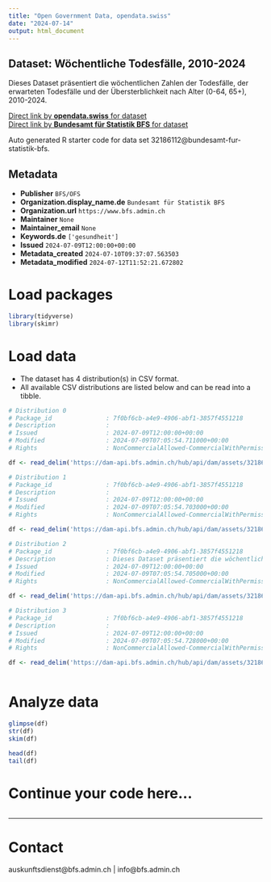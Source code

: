 ```yaml
---
title: "Open Government Data, opendata.swiss"
date: "2024-07-14"
output: html_document
---
```


## Dataset: Wöchentliche Todesfälle, 2010-2024

Dieses Dataset präsentiert die wöchentlichen Zahlen der Todesfälle, der erwarteten Todesfälle und der Übersterblichkeit nach Alter (0-64, 65+), 2010-2024.

[Direct link by **opendata.swiss** for dataset](https://opendata.swiss/de/dataset/wochentliche-todesfalle-2010-20241)<br>
[Direct link by **Bundesamt für Statistik BFS** for dataset](https://www.bfs.admin.ch/asset/de/ts-d-14.03.04.03-wr)

Auto generated R starter code for data set 32186112@bundesamt-fur-statistik-bfs.

## Metadata

- **Publisher** `BFS/OFS`
- **Organization.display_name.de** `Bundesamt für Statistik BFS`
- **Organization.url** `https://www.bfs.admin.ch`
- **Maintainer** `None`
- **Maintainer_email** `None`
- **Keywords.de** `['gesundheit']`
- **Issued** `2024-07-09T12:00:00+00:00`
- **Metadata_created** `2024-07-10T09:37:07.563503`
- **Metadata_modified** `2024-07-12T11:52:21.672802`


# Load packages

```r

library(tidyverse)
library(skimr)

```

# Load data

-   The dataset has 4 distribution(s) in CSV format.
-   All available CSV distributions are listed below and can be read into a tibble.

```r

# Distribution 0
# Package_id               : 7f0bf6cb-a4e9-4906-abf1-3857f4551218
# Description              : 
# Issued                   : 2024-07-09T12:00:00+00:00
# Modified                 : 2024-07-09T07:05:54.711000+00:00
# Rights                   : NonCommercialAllowed-CommercialWithPermission-ReferenceRequired

df <- read_delim('https://dam-api.bfs.admin.ch/hub/api/dam/assets/32186141/master')

# Distribution 1
# Package_id               : 7f0bf6cb-a4e9-4906-abf1-3857f4551218
# Description              : 
# Issued                   : 2024-07-09T12:00:00+00:00
# Modified                 : 2024-07-09T07:05:54.703000+00:00
# Rights                   : NonCommercialAllowed-CommercialWithPermission-ReferenceRequired

df <- read_delim('https://dam-api.bfs.admin.ch/hub/api/dam/assets/32186134/master')

# Distribution 2
# Package_id               : 7f0bf6cb-a4e9-4906-abf1-3857f4551218
# Description              : Dieses Dataset präsentiert die wöchentlichen Zahlen der Todesfälle, der erwarteten Todesfälle und der Übersterblichkeit nach Alter (0-64, 65+), 2010-2024.
# Issued                   : 2024-07-09T12:00:00+00:00
# Modified                 : 2024-07-09T07:05:54.705000+00:00
# Rights                   : NonCommercialAllowed-CommercialWithPermission-ReferenceRequired

df <- read_delim('https://dam-api.bfs.admin.ch/hub/api/dam/assets/32186129/master')

# Distribution 3
# Package_id               : 7f0bf6cb-a4e9-4906-abf1-3857f4551218
# Description              : 
# Issued                   : 2024-07-09T12:00:00+00:00
# Modified                 : 2024-07-09T07:05:54.728000+00:00
# Rights                   : NonCommercialAllowed-CommercialWithPermission-ReferenceRequired

df <- read_delim('https://dam-api.bfs.admin.ch/hub/api/dam/assets/32186138/master')



```

# Analyze data

```r

glimpse(df)
str(df)
skim(df)

head(df)
tail(df)

```

# Continue your code here...

```r

```

------------------------------------------------------------------------

# Contact

auskunftsdienst@bfs.admin.ch | info@bfs.admin.ch
